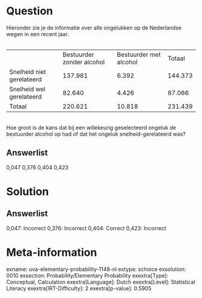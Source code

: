 Question
========

Hieronder zie je de informatie over alle ongelukken op de Nederlandse
wegen in een recent jaar.\
\

  --------------------------- --------------------------- ------------------------ ---------
                              Bestuurder zonder alcohol   Bestuurder met alcohol   Totaal
  Snelheid niet gerelateerd   137.981                     6.392                    144.373
  Snelheid wel gerelateerd    82.640                      4.426                    87.066
  Totaal                      220.621                     10.818                   231.439
  --------------------------- --------------------------- ------------------------ ---------

\
Hoe groot is de kans dat bij een willekeurig geselecteerd ongeluk de
bestuurder alcohol op had of dat het ongeluk snelheid-gerelateerd was?\

Answerlist
----------

0,047
0,376
0,404
0,423

Solution
========

Answerlist
----------

0,047: Incorrect
0,376: Incorrect
0,404: Correct
0,423: Incorrect

Meta-information
================
exname: uva-elementary-probability-1148-nl
extype: schoice
exsolution: 0010
exsection: Probability/Elementary Probability 
exextra[Type]: Conceptual, Calculation
exextra[Language]: Dutch
exextra[Level]: Statistical Literacy
exextra[IRT-Difficulty]: 2
exextra[p-value]: 0.5905
